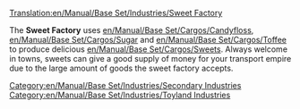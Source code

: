 [[Translation:en/Manual/Base Set/Industries/Sweet Factory]]

{{en/Manual/Base Set/Industries/Industries|image=en/Manual/Base Set/Industries/SweetFactory.png
|name=Sweet Factory
|climates=[[en/Manual/Climates]]
|accepts=[[en/Manual/Base Set/Cargos/Candyfloss]], [[en/Manual/Base Set/Cargos/Sugar]], [[en/Manual/Base Set/Cargos/Toffee]]
|produces=[[en/Manual/Base Set/Cargos/Sweets]]
|notes=Not present in other [[en/Manual/Climates]].
}}

The '''Sweet Factory''' uses [[en/Manual/Base Set/Cargos/Candyfloss]], [[en/Manual/Base Set/Cargos/Sugar]] and [[en/Manual/Base Set/Cargos/Toffee]] to produce delicious [[en/Manual/Base Set/Cargos/Sweets]]. Always welcome in towns, sweets can give a good supply of money for your transport empire due to the large amount of goods the sweet factory accepts.

{{en/Manual/Base Set/Industries/Navbox Industries}}

[[Category:en/Manual/Base Set/Industries/Secondary Industries]]
[[Category:en/Manual/Base Set/Industries/Toyland Industries]]